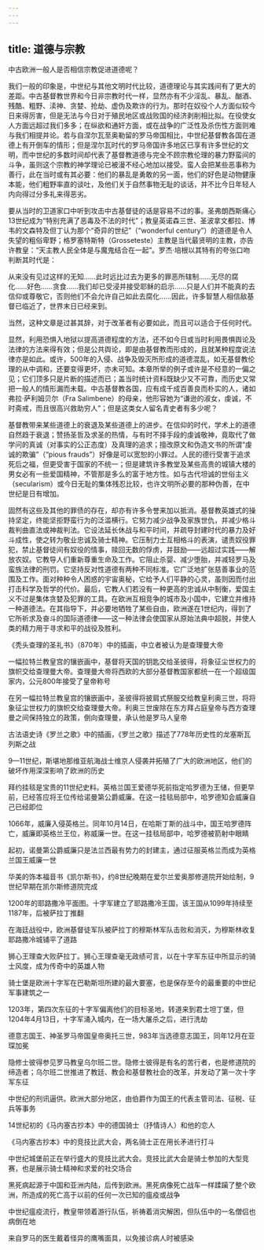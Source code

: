 ```yaml
---
---
---
```

title: 道德与宗教
---




中古欧洲一般人是否相信宗教促进道德呢？

我们一般的印象是，中世纪与其他文明时代比较，道德理论与其实践间有了更大的差距。中古基督教世界和今日非宗教时代一样，显然亦有不少淫乱、暴乱、酗酒、残酷、粗野、渎神、贪婪、抢劫、虚伪及欺诈的行为。那时在奴役个人方面似较今日来得厉害，但是无法与今日对于殖民地区或战败国的经济剥削相比拟。在役使女人方面远超过我们多多；在纵欲和通奸方面，或在战争的广泛性及杀伤性方面则难与我们相提并论。若与自涅尔瓦至奥勒留的罗马帝国相比，中世纪基督教各国在道德上有开倒车的情形；但是涅尔瓦时代的罗马帝国许多地区已享有许多世纪的文明，而中世纪的多数时间却代表了基督教道德与完全不顾宗教伦理的暴力野蛮间的斗争，虽则这个宗教的神学理论已被漫不经心地加以接受。蛮人会把某些恶事称为善行，此在当时或有其必要：他们的暴乱是勇敢的另一面，他们的好色是动物健康本能，他们粗野率直的谈吐，及他们关于自然事物无耻的谈话，并不比今日年轻人内向得过分多礼来得恶劣。

要从当时的卫道家口中听到攻击中古基督徒的话是容易不过的事。圣弗朗西斯痛心13世纪成为“特别充满了恶毒及不法的时代”；教皇英诺森三世、圣波拿文都拉、博韦的文森特及但丁认为那个“奇异的世纪”（“wonderful century”）的道德是令人失望的粗俗卑野；格罗塞特斯特（Grosseteste）主教是当代最贤明的主教，亦告许教皇：“天主教人民全体是与魔鬼结合在一起”。罗杰·培根以其特有的夸张口吻判断其时代是：

从来没有见过这样的无知……此时远比过去为更多的罪恶所辖制……无尽的腐化……好色……贪食……我们却已受浸并接受耶稣的启示……只是人们并不能真的去信仰或尊敬它，否则他们不会允许自己如此去腐化……因此，许多智慧人相信敌基督已临近了，世界末日已经来到。



当然，这种文章是过甚其辞，对于改革者有必要如此，而且可以适合于任何时代。

显然，利用恐惧入地狱以提高道德程度的方法，还不如今日或当时利用畏惧舆论及法律的方法来得有效；但是公共舆论，即是由基督教而形成的，且就某种程度说法律亦是如此。或许，500年的入侵、战争及毁灭所形成的道德混乱，如无基督教伦理的从中调和，还要变得更坏，亦未可知。本章所举的例子或许是不经意的一偏之见；它们顶多只是片断的描述而已；盖当时统计资料既缺少又不可靠，而历史又常把一般人的情形漏而未载。中古基督教各国，应有成千成百善良而朴实的人，诸如弗拉·萨利姆贝尔（Fra Salimbene）的母亲，他形容她为“谦逊的淑女，虔诚，不时斋戒，而且很高兴救助穷人”；但是这类女人留名青史者有多少呢？

基督教带来某些道德上的衰退及某些道德上的进步。在信仰的时代，学术上的道德自然趋于衰退；赞扬圣哲及求圣的热情，与有时不择手段的虔诚敬神，竟取代了做学问的真诚（对事实的公正态度）及真理的追求；擅改原文和伪造文书的所谓“虔诚的欺骗”（“pious frauds”）好像是可以宽恕的小罪过。人民的德行受害于追求死后之福，但更受害于国家的不统一；但是建筑许多教堂及某些高贵的城镇大楼的男女必有一些爱国精神，不管那是多么的富于地方性。如与古代坦诚的世俗主义（secularism）或今日无耻的集体残忍比较，也许文明所必要的那种伪善，在中世纪是日有增加。

固然有这些及其他的罪债的存在，却亦有许多令誉来加以抵消。基督教英雄式的操持坚定，终能坚拒野蛮行为的泛滥横行。它努力减少战争及家族世仇，并减少格斗裁判曲直法或神裁判法。它设法延长休战与和平时间，并疏导封建时代的暴力及好斗成性，使之转为敬业忠诚及骑士精神。它压制力士互相格斗的表演，谴责奴役罪犯，禁止基督徒间有奴役的情事，赎回无数的俘虏，并鼓励——远超过实践——解放农奴。它教导人们重新尊重生命及工作。它阻止杀婴、减少堕胎，并减轻罗马及蛮族法律的刑罚。它坚持反对性道德有两种不同标准。它广泛地扩张慈善事业的范围及工作。面对种种令人困惑的宇宙奥秘，它给予人们平静的心灵，虽则因而付出打击科学及哲学的代价。最后，它教人们若没有一种更高的忠诚从中制衡，爱国主义不过是集体贪婪及犯罪的工具。在欧洲互相竞争的城市及小国中，它建立并维持一种道德法。在其指导下，并必要地牺牲了某些自由，欧洲遂在1世纪内，得到了它所祈求及奋斗的国际道德律——这一种法律会使国家从原始法典中超脱，并使人类的精力用于寻求和平的战役及胜利。



《秃头查理的圣礼书》（870年）中的插画，中立者被认为是查理曼大帝



一幅拉特兰教皇宫的镶嵌画中，基督将天国的钥匙交给圣彼得，将象征尘世权力的旗帜交给查理曼大帝。查理曼大帝将西欧的大部分基督教国家都统一在一个超级国家内，公元800年接受了皇帝称号



在另一幅拉特兰教皇宫的镶嵌画中，圣彼得将披肩式祭服交给教皇利奥三世，将将象征尘世权力的旗帜交给查理曼大帝。利奥三世废除在东方拜占庭皇帝与西方查理曼之间保持独立的政策，倒向查理曼，承认他是罗马人皇帝



古法语史诗《罗兰之歌》中的插画，《罗兰之歌》描述了778年历史性的龙塞斯瓦列斯之战



9—11世纪，斯堪地那维亚航海战士维京人侵袭并拓殖了广大的欧洲地区，他们的破坏作用深深影响了欧洲的历史



拜约挂毯是宝贵的11世纪史料。英格兰国王爱德华死前指定哈罗德为王储，但更早前，已经答应将王位传给诺曼第公爵威廉。在这一挂毯局部中，哈罗德知会威廉自己已经即位



1066年，威廉入侵英格兰。同年10月14日，在哈斯丁斯的战斗中，国王哈罗德阵亡，威廉即英格兰王位，称威廉一世。在这一挂毯局部中，哈罗德被箭射中眼睛



起初，诺曼第公爵威廉只是法兰西最有势力的封建主，通过征服英格兰而成为英格兰国王威廉一世



华美的饰本福音书《凯尔斯书》，约8世纪晚期在爱尔兰爱奥那修道院开始绘制，9世纪早期在凯尔斯修道院完成



1200年的耶路撒冷平面图。十字军建立了耶路撒冷王国，该王国从1099年持续至1187年，后被萨拉丁推翻



在海廷战役中，欧洲基督徒军队被萨拉丁的穆斯林军队击败和消灭，为穆斯林收复耶路撒冷城铺平了道路



狮心王理查大败萨拉丁。狮心王理查毫无政绩可言，以在十字军东征中所显示的骑士风度，成为传奇中的英雄人物



骑士堡是欧洲十字军在巴勒斯坦所建的最大要塞，也是保存至今的最重要的中世纪军事建筑之一



1203年，第四次东征的十字军偏离他们的目标圣地，转道来到君士坦丁堡，但1204年4月13日，十字军涌入城内，在一场大屠杀之后，进行洗劫



德意志国王、神圣罗马帝国皇帝奥托三世，983年当选德意志国王，同年12月在亚琛加冕



隐修士彼得参见罗马教皇乌尔班二世。隐修士彼得是有名的苦行者，也是修道院的缔造者；乌尔班二世推进了教廷、教会和基督教社会的改革，并发动了第一次十字军东征



中世纪的刑讯逼供。欧洲大部分地区，由伯爵作为国王的代表主管司法、征税、征兵等事务



14世纪初的《马内塞古抄本》中的德国骑士（抒情诗人）和他的恋人



《马内塞古抄本》中的竞技比武大会，两名骑士正在用长矛进行打斗



中世纪城堡前正在举行盛大的竞技比武大会。竞技比武大会是骑士参加的大型竞赛，也是展示骑士精神和求爱的社交场合



黑死病起源于中国和亚洲内陆，后传到欧洲。黑死病像死亡战车一样蹂躏了整个欧洲，所造成的死亡高于以前的任何一次已知的瘟疫或战争



中世纪瘟疫流行，教皇带领着游行队伍，祈祷着消灾解困，但队伍中的一名僧侣也病倒在地



来自罗马的医生戴着怪异的鹰嘴面具，以免接诊病人时被感染